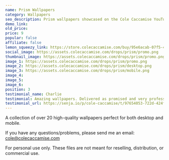 ```yaml
---
name: Prism Wallpapers
category: Wallpapers
seo_description: Prism wallpapers showcased on the Cole Caccamise YouTube channel.
demo_link:
old_price:
price: 9
popular: false
affiliate: false
lemon_squeezy_link: https://store.colecaccamise.com/buy/95e6acab-07f5-4742-8f14-6933e9f04579
social_image: https://assets.colecaccamise.com/drops/prism/promo.png
thumbnail_image: https://assets.colecaccamise.com/drops/prism/promo.png
image_1: https://assets.colecaccamise.com/drops/prism/promo.png
image_2: https://assets.colecaccamise.com/drops/prism/desktop.png
image_3: https://assets.colecaccamise.com/drops/prism/mobile.png
image_4:
image_5:
image_6:
position: 3
testimonial_name: Charlie
testimonial: Amazing wallpapers. Delivered as promised and very professional.
testimonial_url: https://senja.io/p/cole-caccamise/t/97654053-722d-424f-8d2d-663e873e0c22
---
```


A collection of over 20 high-quality wallpapers perfect for both desktop and
mobile.

If you have any questions/problems, please send me an email:
[cole@colecaccamise.com](mailto:cole@colecaccamise.com)

For personal use only. These files are not meant for reselling, distribution, or
commercial use.

